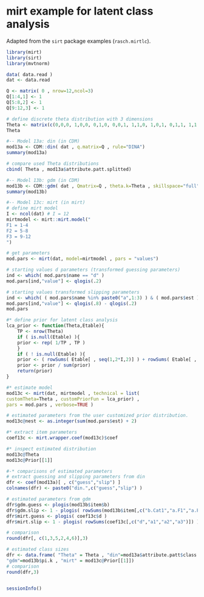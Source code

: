 # mirt example for latent class analysis

Adapted from the `sirt` package  examples (`rasch.mirtlc`).

```r
library(mirt)
library(sirt)
library(mvtnorm)

data( data.read )
dat <- data.read

Q <- matrix( 0 , nrow=12,ncol=3)
Q[1:4,1] <- 1
Q[5:8,2] <- 1
Q[9:12,3] <- 1

# define discrete theta distribution with 3 dimensions
Theta <- matrix(c(0,0,0, 1,0,0, 0,1,0, 0,0,1, 1,1,0, 1,0,1, 0,1,1, 1,1,1), ncol=3, byrow=TRUE)
Theta

#-- Model 13a: din (in CDM)
mod13a <- CDM::din( dat , q.matrix=Q , rule="DINA")
summary(mod13a)

# compare used Theta distributions
cbind( Theta , mod13a$attribute.patt.splitted)

#-- Model 13b: gdm (in CDM)
mod13b <- CDM::gdm( dat , Qmatrix=Q , theta.k=Theta , skillspace="full")
summary(mod13b)

#-- Model 13c: mirt (in mirt)
# define mirt model
I <- ncol(dat) # I = 12
mirtmodel <- mirt::mirt.model("
F1 = 1-4
F2 = 5-8
F3 = 9-12
")

# get parameters
mod.pars <- mirt(dat, model=mirtmodel , pars = "values")

# starting values d parameters (transformed guessing parameters)
ind <- which( mod.pars$name == "d" )
mod.pars[ind,"value"] <- qlogis(.2)

# starting values transformed slipping parameters
ind <- which( ( mod.pars$name %in% paste0("a",1:3) ) & ( mod.pars$est ) )
mod.pars[ind,"value"] <- qlogis(.8) - qlogis(.2)
mod.pars

#* define prior for latent class analysis
lca_prior <- function(Theta,Etable){
    TP <- nrow(Theta)
    if ( is.null(Etable) ){
    prior <- rep( 1/TP , TP )
    }
    if ( ! is.null(Etable) ){
    prior <- ( rowSums( Etable[ , seq(1,2*I,2)] ) + rowSums( Etable[ , seq(2,2*I,2)]))}
    prior <- prior / sum(prior)
    return(prior)
}

#* estimate model
mod13c <- mirt(dat, mirtmodel , technical = list(
customTheta=Theta , customPriorFun = lca_prior) ,
pars = mod.pars , verbose=TRUE )

# estimated parameters from the user customized prior distribution.
mod13c@nest <- as.integer(sum(mod.pars$est) + 2)

#* extract item parameters
coef13c <- mirt.wrapper.coef(mod13c)$coef

#* inspect estimated distribution
mod13c@Theta
mod13c@Prior[[1]]

#-* comparisons of estimated parameters
# extract guessing and slipping parameters from din
dfr <- coef(mod13a)[ , c("guess","slip") ]
colnames(dfr) <- paste0("din.",c("guess","slip") )

# estimated parameters from gdm
dfr$gdm.guess <- plogis(mod13b$item$b)
dfr$gdm.slip <- 1 - plogis( rowSums(mod13b$item[,c("b.Cat1","a.F1","a.F2","a.F3")]))# estimated parameters from mirt
dfr$mirt.guess <- plogis( coef13c$d )
dfr$mirt.slip <- 1 - plogis( rowSums(coef13c[,c("d","a1","a2","a3")]) )

# comparison
round(dfr[, c(1,3,5,2,4,6)],3)

# estimated class sizes
dfr <- data.frame( "Theta" = Theta , "din"=mod13a$attribute.patt$class.prob ,
"gdm"=mod13b$pi.k , "mirt" = mod13c@Prior[[1]])
# comparison
round(dfr,3)


sessionInfo()
```
